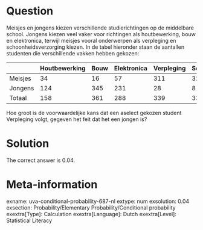 Question
========

Meisjes en jongens kiezen verschillende studierichtingen op de middelbare school. Jongens kiezen veel vaker voor richtingen als houtbewerking, bouw en elektronica, terwijl meisjes vooral onderwerpen als verpleging en schoonheidsverzorging kiezen. In de tabel hieronder staan de aantallen studenten die verschillende vakken hebben gekozen:

| |Houtbewerking|Bouw|Elektronica|Verpleging|Schoonheidsverzorging|Totaal|
|-|-|-|-|-|-|-|
|Meisjes|34|16|57|311|324|742|
|Jongens|124|345|231|28|8|736|
|Totaal|158|361|288|339|332|1478|

Hoe groot is de voorwaardelijke kans dat een aselect gekozen student Verpleging volgt, gegeven het feit dat het een jongen is? 

Solution
========

The correct answer is 0.04.

Meta-information
================
exname: uva-conditional-probability-687-nl 
extype: num 
exsolution: 0.04 
exsection: Probability/Elementary Probability/Conditional probability 
exextra[Type]: Calculation 
exextra[Language]: Dutch 
exextra[Level]: Statistical Literacy 
